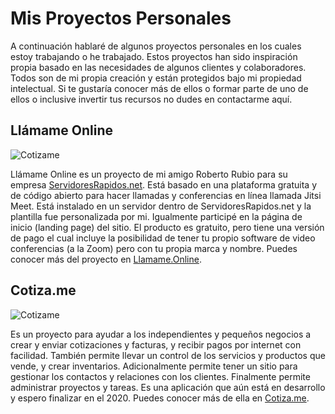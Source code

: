 
# Mis Proyectos Personales

A continuación hablaré de algunos proyectos personales en los cuales estoy trabajando o he trabajado. Estos proyectos han sido inspiración propia basado en las necesidades de algunos clientes y colaboradores. Todos son de mi propia creación y están protegidos bajo mi propiedad intelectual. Si te gustaría conocer más de ellos o formar parte de uno de ellos o inclusive invertir tus recursos no dudes en <Link to="/contactame">contactarme aquí</Link>.

## Llámame Online

<img
  src="../../assets/cotizame-screen-medium.png"
  alt='Cotizame'
/>

Llámame Online es un proyecto de mi amigo Roberto Rubio para su empresa <a href="https://servidoresrapidos.net">ServidoresRapidos.net</a>. Está basado en una plataforma gratuita y de código abierto para hacer llamadas y conferencias en línea llamada Jitsi Meet. Está instalado en un servidor dentro de ServidoresRapidos.net y la plantilla fue personalizada por mi. Igualmente participé en la página de inicio (landing page) del sitio. El producto es gratuito, pero tiene una versión de pago el cual incluye la posibilidad de tener tu propio software de video conferencias (a la Zoom) pero con tu propia marca y nombre. Puedes conocer más del proyecto en <a href="https://llamame.online">Llamame.Online</a>.

## Cotiza.me

<img 
  src="../../assets/llamame-screen-medium.png"
  alt='Cotizame'
/>

Es un proyecto para ayudar a los independientes y pequeños negocios a crear y enviar cotizaciones y facturas, y recibir pagos por internet con facilidad. También permite llevar un control de los servicios y productos que vende, y crear inventarios. Adicionalmente permite tener un sitio para gestionar los contactos y relaciones con los clientes. Finalmente permite administrar proyectos y tareas. Es una aplicación que aún está en desarrollo y espero finalizar en el 2020. Puedes conocer más de ella en <a href="https://cotiza.me">Cotiza.me</a>. 

